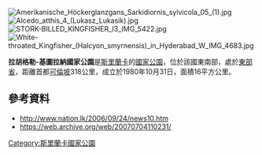 {{coord|6|53|N|81|40|E|display=title}}

[[Image:Amerikanische_Höckerglanzgans_Sarkidiornis_sylvicola_05_(1).jpg|right]]
[[Image:Alcedo_atthis_4_(Lukasz_Lukasik).jpg|right]]
[[Image:STORK-BILLED_KINGFISHER_I3_IMG_5422.jpg|right]]
[[Image:White-throated_Kingfisher_(Halcyon_smyrnensis)_in_Hyderabad_W_IMG_4683.jpg|right]]

'''拉胡格勒-基圖拉納國家公園'''是[[斯里蘭卡|斯里蘭卡]]的[[國家公園|國家公園]]，位於該國東南部，處於[[東部省_(斯里蘭卡)|東部省]]，距離首都[[可倫坡|可倫坡]]318公里，成立於1980年10月31日，面積16平方公里。

==參考資料==
* http://www.nation.lk/2006/09/24/news10.htm {{Wayback|url=http://www.nation.lk/2006/09/24/news10.htm |date=20070704110231 }}
* https://web.archive.org/web/20070704110231/

{{SriLanka-geo-stub}}
[[Category:斯里蘭卡國家公園|Category:斯里蘭卡國家公園]]